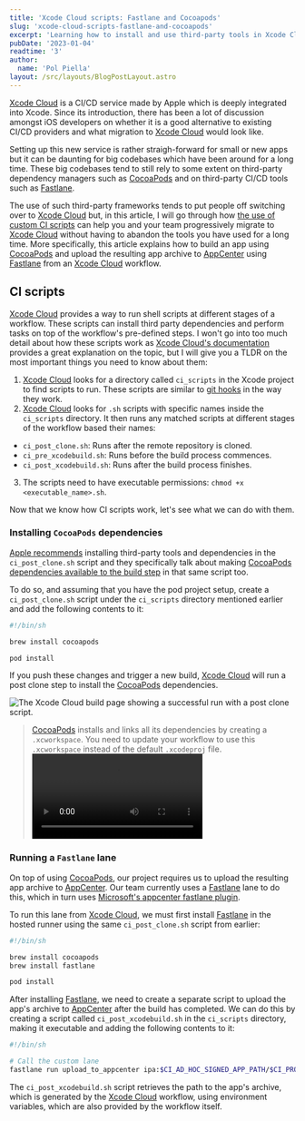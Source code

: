 ```yaml
---
title: 'Xcode Cloud scripts: Fastlane and Cocoapods'
slug: 'xcode-cloud-scripts-fastlane-and-cocoapods'
excerpt: 'Learning how to install and use third-party tools in Xcode Cloud through ci scripts.'
pubDate: '2023-01-04'
readtime: '3'
author:
  name: 'Pol Piella'
layout: /src/layouts/BlogPostLayout.astro
---
```



[Xcode Cloud](https://developer.apple.com/xcode-cloud/) is a CI/CD service made by Apple which is deeply integrated into Xcode. Since its introduction, there has been a lot of discussion amongst iOS developers on whether it is a good alternative to existing CI/CD providers and what migration to [Xcode Cloud](https://developer.apple.com/xcode-cloud/) would look like.

Setting up this new service is rather straigh-forward for small or new apps but it can be daunting for big codebases which have been around for a long time. These big codebases tend to still rely to some extent on third-party dependency managers such as [CocoaPods](https://cocoapods.org) and on third-party CI/CD tools such as [Fastlane](http://fastlane.tools).

The use of such third-party frameworks tends to put people off switching over to [Xcode Cloud](https://developer.apple.com/xcode-cloud/) but, in this article, I will go through how [the use of custom CI scripts](https://developer.apple.com/documentation/xcode/writing-custom-build-scripts) can help you and your team progressively migrate to [Xcode Cloud](https://developer.apple.com/xcode-cloud/) without having to abandon the tools you have used for a long time. More specifically, this article explains how to build an app using [CocoaPods](https://cocoapods.org) and upload the resulting app archive to [AppCenter](https://appcenter.ms) using [Fastlane](http://fastlane.tools) from an [Xcode Cloud](https://developer.apple.com/xcode-cloud/) workflow.

## CI scripts

[Xcode Cloud](https://developer.apple.com/xcode-cloud/) provides a way to run shell scripts at different stages of a workflow. These scripts can install third party dependencies and perform tasks on top of the workflow's pre-defined steps. I won't go into too much detail about how these scripts work as [Xcode Cloud's documentation](https://developer.apple.com/documentation/xcode/writing-custom-build-scripts) provides a great explanation on the topic, but I will give you a TLDR on the most important things you need to know about them:

1. [Xcode Cloud](https://developer.apple.com/xcode-cloud/) looks for a directory called `ci_scripts` in the Xcode project to find scripts to run. These scripts are similar to [git hooks](https://git-scm.com/docs/githooks) in the way they work.
2. [Xcode Cloud](https://developer.apple.com/xcode-cloud/) looks for `.sh` scripts with specific names inside the `ci_scripts` directory. It then runs any matched scripts at different stages of the workflow based their names:

- `ci_post_clone.sh`: Runs after the remote repository is cloned.
- `ci_pre_xcodebuild.sh`: Runs before the build process commences.
- `ci_post_xcodebuild.sh`: Runs after the build process finishes.

3. The scripts need to have executable permissions: `chmod +x <executable_name>.sh`.

Now that we know how CI scripts work, let's see what we can do with them.

### Installing `CocoaPods` dependencies

[Apple recommends](https://developer.apple.com/documentation/xcode/making-dependencies-available-to-xcode-cloud#Use-a-custom-build-script-to-install-a-third-party-dependency-or-tool) installing third-party tools and dependencies in the `ci_post_clone.sh` script and they specifically talk about making [CocoaPods dependencies available to the build step](https://developer.apple.com/documentation/xcode/making-dependencies-available-to-xcode-cloud#Make-CocoaPods-dependencies-available-to-Xcode-Cloud) in that same script too.

To do so, and assuming that you have the pod project setup, create a `ci_post_clone.sh` script under the `ci_scripts` directory mentioned earlier and add the following contents to it:

```bash:ci_post_clone.sh
#!/bin/sh

brew install cocoapods

pod install
```

If you push these changes and trigger a new build, [Xcode Cloud](https://developer.apple.com/xcode-cloud/) will run a post clone step to install the [CocoaPods](https://cocoapods.org) dependencies.

![The Xcode Cloud build page showing a successful run with a post clone script.](/assets/posts/xcode-cloud-scripts-fastlane-and-cocoapods/post-clone.png)

> [CocoaPods](https://cocoapods.org) installs and links all its dependencies by creating a `.xcworkspace`. You need to update your workflow to use this `.xcworkspace` instead of the default `.xcodeproj` file. <Video src="/assets/posts/xcode-cloud-scripts-fastlane-and-cocoapods/xcworkspace.mp4" />

### Running a `Fastlane` lane

On top of using [CocoaPods](https://cocoapods.org), our project requires us to upload the resulting app archive to [AppCenter](https://appcenter.ms). Our team currently uses a [Fastlane](http://fastlane.tools) lane to do this, which in turn uses [Microsoft's appcenter fastlane plugin](https://github.com/microsoft/fastlane-plugin-appcenter).

To run this lane from [Xcode Cloud](https://developer.apple.com/xcode-cloud/), we must first install [Fastlane](http://fastlane.tools) in the hosted runner using the same `ci_post_clone.sh` script from earlier:

```bash:ci_post_clone.sh
#!/bin/sh

brew install cocoapods
brew install fastlane

pod install
```

After installing [Fastlane](http://fastlane.tools), we need to create a separate script to upload the app's archive to [AppCenter](https://appcenter.ms) after the build has completed. We can do this by creating a script called `ci_post_xcodebuild.sh` in the `ci_scripts` directory, making it executable and adding the following contents to it:

```bash:ci_post_xcodebuild.sh
#!/bin/sh

# Call the custom lane
fastlane run upload_to_appcenter ipa:$CI_AD_HOC_SIGNED_APP_PATH/$CI_PRODUCT.ipa
```

The `ci_post_xcodebuild.sh` script retrieves the path to the app's archive, which is generated by the [Xcode Cloud](https://developer.apple.com/xcode-cloud/) workflow, using environment variables, which are also provided by the workflow itself.
